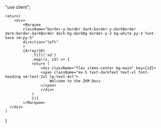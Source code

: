 "use client";


    return(
        <div>
            <Marquee
            className="border-y-border dark:border-y-darkBorder dark:border-darkBorder dark:bg-darkBg border-y-2 bg-white py-3 font-base sm:py-5"
            direction="left"
            >
            {Array(10)
                .fill('xd')
                .map((x, id) => {
                return (
                    <div className="flex items-center bg-main" key={id}>
                    <span className="mx-5 text-darkText text-xl font-heading sm:text-2xl lg:text-4xl">
                        Welcome to the ZKM Docs
                    </span>
                    </div>
                )
                })}
            </Marquee>
      </div>
    )
}
